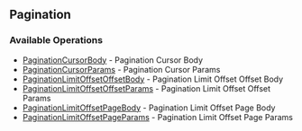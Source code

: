 

## Pagination

### Available Operations

* [PaginationCursorBody](/pagination/pagination_cursor_body) - Pagination Cursor Body
* [PaginationCursorParams](/pagination/pagination_cursor_params) - Pagination Cursor Params
* [PaginationLimitOffsetOffsetBody](/pagination/pagination_limit_offset_offset_body) - Pagination Limit Offset Offset Body
* [PaginationLimitOffsetOffsetParams](/pagination/pagination_limit_offset_offset_params) - Pagination Limit Offset Offset Params
* [PaginationLimitOffsetPageBody](/pagination/pagination_limit_offset_page_body) - Pagination Limit Offset Page Body
* [PaginationLimitOffsetPageParams](/pagination/pagination_limit_offset_page_params) - Pagination Limit Offset Page Params

<PaginationCursorBody />
<PaginationCursorParams />
<PaginationLimitOffsetOffsetBody />
<PaginationLimitOffsetOffsetParams />
<PaginationLimitOffsetPageBody />
<PaginationLimitOffsetPageParams />
